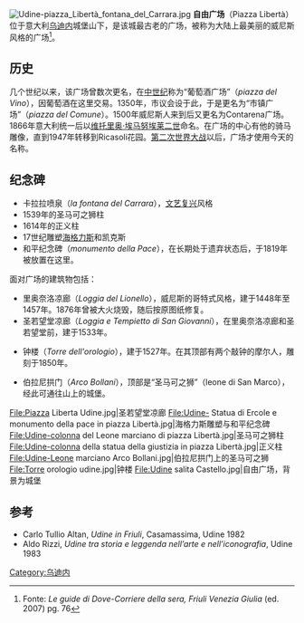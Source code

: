 [[File:Udine-piazza_Libertà_fontana_del_Carrara.jpg|thumb]]
'''自由广场'''（Piazza Libertà）位于意大利[[乌迪内|乌迪内]]城堡山下，是该城最古老的广场，被称为大陆上最美丽的威尼斯风格的广场<ref>Fonte: ''Le guide di Dove-Corriere della sera, Friuli Venezia Giulia'' (ed. 2007) pg. 76</ref>。

== 历史==
几个世纪以来，该广场曾数次更名，在[[中世纪|中世纪]]称为“葡萄酒广场”（''piazza del Vino''），因葡萄酒在这里交易。1350年，市议会设于此，于是更名为“市镇广场”（''piazza del Comune''）。1500年威尼斯人来到后又更名为Contarena广场。1866年意大利统一后以[[维托里奥·埃马努埃莱二世|维托里奥·埃马努埃莱二世]]命名。在广场的中心有他的骑马雕像，直到1947年转移到Ricasoli花园。[[第二次世界大战|第二次世界大战]]以后，广场才使用今天的名称。

== 纪念碑==
* 卡拉拉喷泉（''la fontana del Carrara''），[[文艺复兴|文艺复兴]]风格
* 1539年的圣马可之狮柱
* 1614年的正义柱 
* 17世纪雕塑[[海格力斯|海格力斯]]和凯克斯
* 和平纪念碑（''monumento della Pace''），在长期处于遗弃状态后，于1819年被放置在这里。

面对广场的建筑物包括：
*里奥奈洛凉廊（''Loggia del Lionello''），威尼斯的哥特式风格，建于1448年至1457年。1876年曾被大火烧毁，随后按原图纸修复。
*圣若望堂凉廊（''Loggia e Tempietto di San Giovanni''），在里奥奈洛凉廊和圣若望堂前，建于1533年。

*钟楼（''Torre dell'orologio''），建于1527年。在其顶部有两个敲钟的摩尔人，雕刻于1850年。

*伯拉尼拱门（''Arco Bollani''），顶部是“圣马可之狮”（leone di San Marco），经此可通往山上的城堡。
<gallery>
File:Piazza Liberta Udine.jpg|圣若望堂凉廊
File:Udine- Statua di Ercole e monumento della pace in piazza Libertà.jpg|海格力斯雕塑与和平纪念碑
File:Udine-colonna del Leone marciano di piazza Libertà.jpg|圣马可之狮柱
File:Udine-colonna della statua della giustizia in piazza Libertà.jpg|正义柱
File:Udine-Leone marciano Arco Bollani.jpg|伯拉尼拱门上的圣马可之狮
File:Torre orologio udine.jpg|钟楼
File:Udine salita Castello.jpg|自由广场，背景为城堡
</gallery>
== 参考 ==
* Carlo Tullio Altan, ''Udine in Friuli'', Casamassima, Udine 1982
* Aldo Rizzi, ''Udine tra storia e leggenda nell’arte e nell’iconografia'', Udine 1983
<references/>

[[Category:乌迪内|Category:乌迪内]]